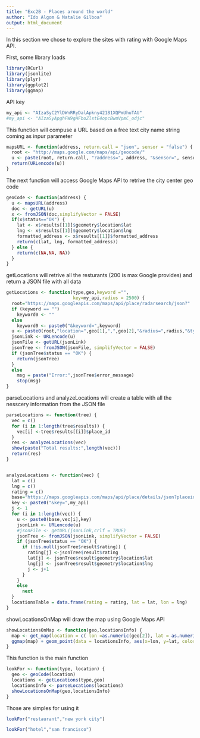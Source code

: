 ```yaml
---
title: "Exc2B - Places around the world"
author: "Ido Algom & Natalie Gilboa"
output: html_document
---
```



In this section we chose to explore the sites with rating with Google Maps API. 

First, some library loads

```r
library(RCurl)
library(jsonlite)
library(plyr)
library(ggplot2)
library(ggmap)
```

API key

```r
my_api <- "AIzaSyC2YlDWnRRyDalApkny42181XQPmUhuTAU"
#my_api <- "AIzaSyApghFW9gHFboZlstE4opcBwmVpmC_odjc"
```


This function will compuse a URL based on a free text city name string coming as inpur parameter

```r
mapsURL <- function(address, return.call = "json", sensor = "false") {
  root <- "http://maps.google.com/maps/api/geocode/"
  u <- paste(root, return.call, "?address=", address, "&sensor=", sensor, sep = "")
  return(URLencode(u))
}
```


The next function will access Google Maps API to retrive the city center geo code

```r
geoCode <- function(address) {
  u <- mapsURL(address)
  doc <- getURL(u)
  x <- fromJSON(doc,simplifyVector = FALSE)
  if(x$status=="OK") {
    lat <- x$results[[1]]$geometry$location$lat
    lng <- x$results[[1]]$geometry$location$lng
    formatted_address <- x$results[[1]]$formatted_address
    return(c(lat, lng, formatted_address))
  } else {
    return(c(NA,NA, NA))
  }
}
```

getLocations will retrive all the resturants (200 is max Google provides) and return a JSON file with all data

```r
getLocations <- function(type,geo,keyword ="", 
                         key=my_api,radius = 2500) {
  root="https://maps.googleapis.com/maps/api/place/radarsearch/json?"
  if (keyword == "")
    keyword0 <- ""
  else
    keyword0 <- paste0("&keyword=",keyword)
  u <- paste0(root,"location=",geo[1],",",geo[2],"&radius=",radius,"&type=",type,keyword0,"&key=",key)
  jsonLink <- URLencode(u)
  jsonFile <- getURL(jsonLink)
  jsonTree <- fromJSON(jsonFile, simplifyVector = FALSE)
  if (jsonTree$status == "OK") {
    return(jsonTree)
  }
  else
    msg = paste("Error:",jsonTree$error_message)
    stop(msg)
}
```

parseLocations and analyzeLocations will create a table with all the nesscery information from the JSON file

```r
parseLocations <- function(tree) {
  vec = c()
  for (i in 1:length(tree$results)) {
    vec[i] <-tree$results[[i]]$place_id
  }
  res <- analyzeLocations(vec)
  show(paste("Total results:",length(vec)))
  return(res)
}


analyzeLocations <- function(vec) {
  lat = c()
  lng = c()
  rating = c()
  base="https://maps.googleapis.com/maps/api/place/details/json?placeid="
  key <- paste0("&key=",my_api)
  j <- 1
  for (i in 1:length(vec)) {
    u <- paste0(base,vec[i],key)
    jsonLink <- URLencode(u)
    #jsonFile <- getURL(jsonLink,crlf = TRUE)
    jsonTree <- fromJSON(jsonLink, simplifyVector = FALSE)
    if (jsonTree$status == "OK") {
      if (!is.null(jsonTree$result$rating)) {
        rating[j] <-jsonTree$result$rating
        lat[j] <- jsonTree$result$geometry$location$lat
        lng[j] <- jsonTree$result$geometry$location$lng
        j <- j+1
      }
    }
    else
      next
  }
  locationsTable = data.frame(rating = rating, lat = lat, lon = lng)
}
```

showLocationsOnMap will draw the map using Google Maps API

```r
showLocationsOnMap <- function(geo,locationsInfo) {
  map <- get_map(location = c( lon =as.numeric(geo[2]), lat = as.numeric(geo[1])), maptype = "satellite", zoom = 14)
  ggmap(map) + geom_point(data = locationsInfo, aes(x=lon, y=lat, color=as.numeric(rating))) + scale_colour_gradientn(colours=rainbow(4))
}
```

This function is the main function

```r
lookFor <- function(type, location) {
  geo <- geoCode(location)
  locations <- getLocations(type,geo)
  locationsInfo <- parseLocations(locations)
  showLocationsOnMap(geo,locationsInfo)
}

```

Those are simples for using it

```r
lookFor("restaurant","new york city")
```

```r
lookFor("hotel","san francisco")
```

